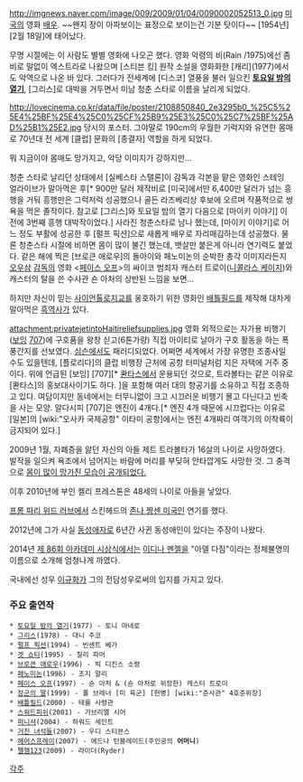 http://imgnews.naver.com/image/009/2009/01/04/0090002052513_0.jpg
[[미국]]의 영화 [[배우]]. ~~왠지 장이 아파보이는 표정으로 보이는건 기분 탓이다~~ [1954년] [2월 18일]에 태어났다.

무명 시절에는 이 사람도 별별 영화에 나오곤 했다. 영화 악령의 비(Rain /1975)에선 좀비로 말없이 엑스트라로 나왔으며 [스티븐 킹] 원작 소설을 영화화한 [캐리](1977)에서도 악역으로 나온 바 있다. 그러다가 전세계에 [디스코] 열풍을 불러 일으킨 '''[[토요일 밤의 열기]]''', [그리스]로 대박을 거두면서 미남 청춘 스타로 이름을 날리게 되었다.

http://lovecinema.co.kr/data/file/poster/2108850840_2e3295b0_%25C5%25E4%25BF%25E4%25C0%25CF%25B9%25E3%25C0%25C7%25BF%25AD%25B1%25E2.jpg
당시의 포스터. 그야말로 190cm의 우월한 기럭지와 유연한 몸매로 70년대 전 세계 [클럽] 문화의 [종결자] 역할을 하게 되었다. 

뭐 지금이야 몸매도 망가지고, 악당 이미지가 강하지만...

청춘 스타로 날리던 상태에서 [실베스타 스탤론]이 감독과 각본을 맡은 영화인 스테잉 얼라이브가 말아먹은 후[* 900만 달러 제작비로 [미국]에서만 6,400만 달러가 넘는 흥행을 거둬 흥행만은 그럭저럭 성공했으나 골든 라즈베리상 후보에 오르며 작품적으로 쌍욕을 먹은 졸작이다. 참고로 [그리스]와 토요일 밤의 열기 다음으로 [마이키 이야기] 이전에 3번째 흥행 대박작이었다.] 사라진 청춘스타로 남나 했는데, [마이키 이야기]로 어느 정도 부활에 성공한 후 [펄프 픽션]으로 새롭게 배우로 자리매김하는데 성공했다. 물론 청춘스타 시절에 비하면 몸이 많이 불긴 했는데, 뱃살만 붙은게 아니라 연기력도 붙었다. 같은 해에 찍은 [브로큰 애로우]의 돌아이와 페노미논의 순박한 총각 이미지라든지 [[오우삼]] [[감독]]의 영화 <[[페이스 오프]]>의 싸이코 범죄자 캐스터 트로이([[니콜라스 케이지]])와 캐스터의 탈을 쓴 수사관 숀 아처의 상반된 느낌을 보면...

하지만 자신이 믿는 [[사이언톨로지교]]를 옹호하기 위한 영화인 [[배틀필드]]를 제작해 대차게 말아먹은 [[흑역사]]가 있다.
 
attachment:privatejetintoHaitireliefsupplies.jpg
영화 외적으로는 자가용 비행기([[보잉]] [[707]])에 구호품을 왕창 싣고(6톤가량) 직접 아이티로 날아가 구호 활동을 하는 폭풍간지를 선보였다. [[심슨]]에서도 패러디되었다. 어쩌면 세계에서 가장 유명한 조종사일 수도 있을텐데, [플로리다]의 클럽 비행장 근처에 공항 터미널처럼 지은 자택에 거주 중이다. 위에 언급된 [보잉] [707][* [[콴타스]]에서 운용되던 것으로, 트라볼타는 같은 이유로 [콴타스]의 홍보대사이기도 하다. ]을 포함해 여러 대의 항공기를 소유하고 직접 조종하고 있다. 여담이지만 동네에서는 터무니없이 크고 시끄러운 비행기 몰고 다닌다고 빈축을 사는 모양. 알다시피 [707]은 엔진이 4개다.[* 엔진 4개 때문에 시끄럽다는 이유로 [일본]의 [wiki:"오사카 국제공항" 이타미 공항]에서는 엔진 4개짜리 여객기의 이착륙이 금지되어 있다.]

2009년 1월, 자폐증을 앓던 자신의 아들 제트 트라볼타가 16살의 나이로 사망하였다. 발작을 일으켜 욕조에서 넘어지는 바람에 머리를 부딪혀 안타깝게도 사망한 것. 그 충격으로 [http://imgnews.naver.com/image/020/2009/07/19/200907190111.jpg 몸이 많이 망가진 모습이 공개되었다.]

이후 2010년에 부인 켈리 프레스톤은 48세의 나이로 아들을 낳았다.

[[프롬 파리 위드 러브]]에서 스킨헤드의 [[존나 짱센 미국인]] 연기를 했다.

2012년에 그가 사실 [[동성애자]]로 6년간 사귄 동성애인이 있다는 주장이 나왔다.

2014년 [[제 86회 아카데미 시상식]]에서는 [[이디나 멘젤]]을 "아델 다짐"이라는 정체불명의 이름으로 소개해 엄청나게 까였다.

국내에선 성우 [[이규화]]가 그의 전담성우로써의 입지를 가지고 있다.

=== 주요 출연작 ===
 * [[토요일 밤의 열기]](1977) - 토니 마네로
 * [[그리스]](1978) - 대니 주코
 * [[펄프 픽션]](1994) - 빈센트 베가
 * [[겟 쇼티]](1995) - 칠리 파머
 * [[브로큰 애로우]](1996) - 빅 디킨스 소령
 * [[페노미논]](1996) - 조지 말리
 * [[페이스 오프]](1997) - 숀 아처 & (숀 아처로 위장한) 캐스터 트로이
 * [[장군의 딸]](1999) - 폴 브레너 [미 육군] [헌병] [wiki:"준사관" 4호준위장]
 * [[배틀필드]](2000) - 테를 사령관
 * [[스워드피쉬]](2001) - 가브리엘 시어
 * [[퍼니셔]](2004) - 하워드 세인트
 * [[거친 녀석들]](2007) - 우디 스티븐스
 * [[헤어스프레이]](2007) - 에드나 턴블레이드(주인공의 '''어머니''')
 * [[펠햄123]](2009) - 라이더(Ryder)

[[각주]]
